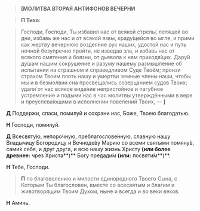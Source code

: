> **<b>[</b>МОЛИТВА ВТОРАЯ АНТИФОНОВ ВЕЧЕРНИ**

> **П Тихо:**

> Господи, Господи, Ты избавил нас от всякой стрелы́, летящей во дни, избавь же нас и от всякой язвы, краду́щейся во мгле, и прими как жертву вечернюю воздея́ние рук наших, удостой нас и путь ночной безупречно пройти, не изведав зла, и избавь нас от всякого смятения и боязни, от дьявола к нам приходя́щих. Дару́й ду́шам нашим сокрушение и разуму нашему размышление об испытании на страшном и справедливом Суде Твоём; пронзи страхом Твоим плоть нашу и умертви земные члены наши, чтобы мы и в безмолвии сна просвещались созерцанием судов Твоих; удали́ от нас всякое виде́ние непристойное и пагубное устремление и подыми́ нас в час молитвы утверждёнными в вере и преуспева́ющими в исполнении повелений Твоих, — **<b>]</b>**

**Д** Поддержи, спаси, помилуй и сохрани нас, Боже, Твоею благодатью.

**Н** Господи, помилуй.

**Д** Всесвяту́ю, непоро́чную, преблагослове́нную, славную нашу Владычицу Богородицу и Вечноде́ву Марию со всеми святыми помяну́в, сами́х себя, и друг друга, и всю нашу жизнь Христу **(или более древнее:** чрез Христа**)** Богу предади́м **(или:** посвяти́м**)**.  

**Н** Тебе, Господи.

> **П** по благоволению и милости единородного Твоего Сына, с Которым Ты благословен, вместе со всесвятым и благим и животворящим Твоим Духом, ныне и всегда и во веки веков.

**Н** Аминь.



